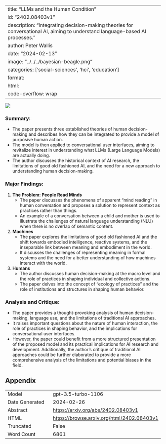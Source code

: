 
---
title: "LLMs and the Human Condition"
id: "2402.08403v1"
description: "Integrating decision-making theories for conversational AI, aiming to understand language-based AI processes."
author: Peter Wallis
date: "2024-02-13"
image: "../../../bayesian-beagle.png"
categories: ['social-sciences', 'hci', 'education']
format:
  html:
    code-overflow: wrap
---

![](../../../bayesian-beagle.png)

### **Summary:**
- The paper presents three established theories of human decision-making and describes how they can be integrated to provide a model of purposive human action.
- The model is then applied to conversational user interfaces, aiming to revitalize interest in understanding what LLMs (Large Language Models) are actually doing.
- The author discusses the historical context of AI research, the limitations of good old fashioned AI, and the need for a new approach to understanding human decision-making.

### **Major Findings:**
1. **The Problem: People Read Minds**
   - The paper discusses the phenomena of apparent "mind reading" in human conversation and proposes a solution to represent context as practices rather than things.
   - An example of a conversation between a child and mother is used to illustrate the challenges of natural language understanding (NLU) when there is no overlap of semantic content.

2. **Machines**
   - The paper explores the limitations of good old fashioned AI and the shift towards embodied intelligence, reactive systems, and the inseparable link between meaning and embodiment in the world.
   - It discusses the challenges of representing meaning in formal systems and the need for a better understanding of how machines interact with the world.

3. **Humans**
   - The author discusses human decision-making at the macro level and the role of practices in shaping individual and collective actions.
   - The paper delves into the concept of "ecology of practices" and the role of institutions and structures in shaping human behavior.

### **Analysis and Critique:**
- The paper provides a thought-provoking analysis of human decision-making, language use, and the limitations of traditional AI approaches.
- It raises important questions about the nature of human interaction, the role of practices in shaping behavior, and the implications for conversational user interfaces.
- However, the paper could benefit from a more structured presentation of the proposed model and its practical implications for AI research and development. Additionally, the author's critique of traditional AI approaches could be further elaborated to provide a more comprehensive analysis of the limitations and potential biases in the field.

## Appendix

|          |          |
|----------|----------|
| Model     | gpt-3.5-turbo-1106       |
| Date Generated     | 2024-02-26       |
| Abstract | [https://arxiv.org/abs/2402.08403v1](https://arxiv.org/abs/2402.08403v1)        |
| HTML     | [https://browse.arxiv.org/html/2402.08403v1](https://browse.arxiv.org/html/2402.08403v1)       |
| Truncated       | False       |
| Word Count       | 6861       |